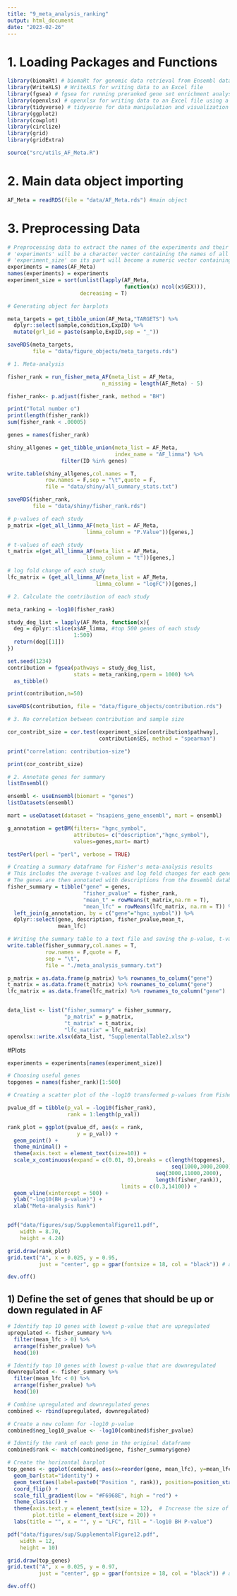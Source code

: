 ```yaml
---
title: "9_meta_analysis_ranking"
output: html_document
date: "2023-02-26"
---
```


# 1. Loading Packages and Functions
```r
library(biomaRt) # biomaRt for genomic data retrieval from Ensembl databases
library(WriteXLS) # WriteXLS for writing data to an Excel file
library(fgsea) # fgsea for running preranked gene set enrichment analysis
library(openxlsx) # openxlsx for writing data to an Excel file using a more flexible approach than WriteXLS
library(tidyverse) # tidyverse for data manipulation and visualization
library(ggplot2)
library(cowplot)
library(circlize)
library(grid)
library(gridExtra)

source("src/utils_AF_Meta.R")
```

# 2. Main data object importing
```r
AF_Meta = readRDS(file = "data/AF_Meta.rds") #main object
```

# 3. Preprocessing Data
```r
# Preprocessing data to extract the names of the experiments and their sizes
# 'experiments' will be a character vector containing the names of all the experiments
# 'experiment_size' on its part will become a numeric vector containing the sample sizes of the experiments, sorted in decreasing order
experiments = names(AF_Meta)
names(experiments) = experiments
experiment_size = sort(unlist(lapply(AF_Meta, 
                                     function(x) ncol(x$GEX))),
                       decreasing = T)
```

```r
# Generating object for barplots

meta_targets = get_tibble_union(AF_Meta,"TARGETS") %>% 
  dplyr::select(sample,condition,ExpID) %>% 
  mutate(grl_id = paste(sample,ExpID,sep = "_")) 

saveRDS(meta_targets, 
        file = "data/figure_objects/meta_targets.rds")
```

```r
# 1. Meta-analysis

fisher_rank = run_fisher_meta_AF(meta_list = AF_Meta,
                              n_missing = length(AF_Meta) - 5)

fisher_rank<- p.adjust(fisher_rank, method = "BH")

print("Total number o")
print(length(fisher_rank))
sum(fisher_rank < .00005)

genes = names(fisher_rank)
```

```r
shiny_allgenes = get_tibble_union(meta_list = AF_Meta,
                                  index_name = "AF_limma") %>% 
                 filter(ID %in% genes)

write.table(shiny_allgenes,col.names = T,
            row.names = F,sep = "\t",quote = F,
            file = "data/shiny/all_summary_stats.txt")

saveRDS(fisher_rank, 
        file = "data/shiny/fisher_rank.rds")
```

```r
# p-values of each study
p_matrix =(get_all_limma_AF(meta_list = AF_Meta,
                         limma_column = "P.Value"))[genes,]
```

```r
# t-values of each study
t_matrix =(get_all_limma_AF(meta_list = AF_Meta,
                         limma_column = "t"))[genes,]
```

```r
# log fold change of each study
lfc_matrix = (get_all_limma_AF(meta_list = AF_Meta,
                            limma_column = "logFC"))[genes,]
```

```r
# 2. Calculate the contribution of each study

meta_ranking = -log10(fisher_rank)

study_deg_list = lapply(AF_Meta, function(x){
  deg = dplyr::slice(x$AF_limma, #top 500 genes of each study
                     1:500)
  return(deg[[1]])
})

set.seed(1234)
contribution = fgsea(pathways = study_deg_list,
                     stats = meta_ranking,nperm = 1000) %>% 
  as_tibble()

print(contribution,n=50)

saveRDS(contribution, file = "data/figure_objects/contribution.rds")
```

```r
# 3. No correlation between contribution and sample size 

cor_contribt_size = cor.test(experiment_size[contribution$pathway],
                             contribution$ES, method = "spearman")

print("correlation: contribution-size")

print(cor_contribt_size)
```

```r
# 2. Annotate genes for summary
listEnsembl()

ensembl <- useEnsembl(biomart = "genes")
listDatasets(ensembl)

mart = useDataset(dataset = "hsapiens_gene_ensembl", mart = ensembl)

g_annotation = getBM(filters= "hgnc_symbol", 
                     attributes= c("description","hgnc_symbol"),
                     values=genes,mart= mart)
```

```r
testPerl(perl = "perl", verbose = TRUE)
```

```r
# Creating a summary dataframe for Fisher's meta-analysis results
# This includes the average t-values and log fold changes for each gene
# The genes are then annotated with descriptions from the Ensembl database
fisher_summary = tibble("gene" = genes,
                        "fisher_pvalue" = fisher_rank,
                        "mean_t" = rowMeans(t_matrix,na.rm = T),
                        "mean_lfc" = rowMeans(lfc_matrix, na.rm = T)) %>% 
  left_join(g_annotation, by = c("gene"="hgnc_symbol")) %>%
  dplyr::select(gene, description, fisher_pvalue,mean_t,
                mean_lfc)

# Writing the summary table to a text file and saving the p-value, t-value, and log fold change matrices to an Excel file
write.table(fisher_summary,col.names = T,
            row.names = F,quote = F,
            sep = "\t",
            file = "./meta_analysis_summary.txt")

p_matrix = as.data.frame(p_matrix) %>% rownames_to_column("gene")
t_matrix = as.data.frame(t_matrix) %>% rownames_to_column("gene")
lfc_matrix = as.data.frame(lfc_matrix) %>% rownames_to_column("gene")


data_list <- list("fisher_summary" = fisher_summary,
                  "p_matrix" = p_matrix,
                  "t_matrix" = t_matrix,
                  "lfc_matrix" = lfc_matrix)
openxlsx::write.xlsx(data_list, "SupplementalTable2.xlsx")
```

#Plots

```r
experiments = experiments[names(experiment_size)]
```

```r
# Choosing useful genes
topgenes = names(fisher_rank)[1:500]

# Creating a scatter plot of the -log10 transformed p-values from Fisher's meta-analysis

pvalue_df = tibble(p_val = -log10(fisher_rank),
                   rank = 1:length(p_val))

rank_plot = ggplot(pvalue_df, aes(x = rank,
                      y = p_val)) +
  geom_point() + 
  theme_minimal() +
  theme(axis.text = element_text(size=10)) +
  scale_x_continuous(expand = c(0.01, 0),breaks = c(length(topgenes),
                                                    seq(1000,3000,2000), 
                                               seq(3000,11000,2000),
                                               length(fisher_rank)),
                                    limits = c(0.3,14100)) +
  geom_vline(xintercept = 500) +
  ylab("-log10(BH p-value)") +
  xlab("Meta-analysis Rank")


pdf("data/figures/sup/SupplementalFigure11.pdf",
    width = 8.70,
    height = 4.24)

grid.draw(rank_plot)
grid.text("A", x = 0.025, y = 0.95, 
          just = "center", gp = gpar(fontsize = 18, col = "black")) # adjust position, color, size as needed

dev.off()
```

## 1) Define the set of genes that should be up or down regulated in AF
```r
# Identify top 10 genes with lowest p-value that are upregulated
upregulated <- fisher_summary %>%
  filter(mean_lfc > 0) %>%
  arrange(fisher_pvalue) %>%
  head(10)

# Identify top 10 genes with lowest p-value that are downregulated
downregulated <- fisher_summary %>%
  filter(mean_lfc < 0) %>%
  arrange(fisher_pvalue) %>%
  head(10)

# Combine upregulated and downregulated genes
combined <- rbind(upregulated, downregulated)

# Create a new column for -log10 p-value
combined$neg_log10_pvalue <- -log10(combined$fisher_pvalue)

# Identify the rank of each gene in the original dataframe
combined$rank <- match(combined$gene, fisher_summary$gene)

# Create the horizontal barplot
top_genes <- ggplot(combined, aes(x=reorder(gene, mean_lfc), y=mean_lfc, fill=neg_log10_pvalue)) +
  geom_bar(stat="identity") +
  geom_text(aes(label=paste0("Position ", rank)), position=position_stack(vjust=0.5), color="white", size=3) +
  coord_flip() +
  scale_fill_gradient(low = "#F6968E", high = "red") +
  theme_classic() +
  theme(axis.text.y = element_text(size = 12),  # Increase the size of y-axis labels
        plot.title = element_text(size = 20)) +
  labs(title = "", x = "", y = "LFC", fill = "-log10 BH P-value")

pdf("data/figures/sup/SupplementalFigure12.pdf",
    width = 12,
    height = 10)

grid.draw(top_genes)
grid.text("A", x = 0.025, y = 0.97, 
          just = "center", gp = gpar(fontsize = 18, col = "black")) # adjust position, color, size as needed

dev.off()
```

